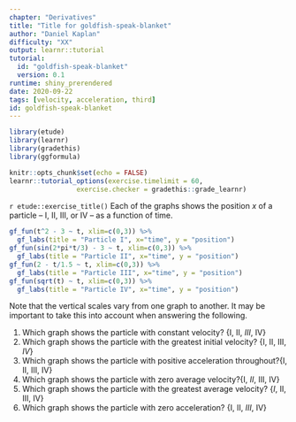 ```yaml
---
chapter: "Derivatives"
title: "Title for goldfish-speak-blanket"
author: "Daniel Kaplan"
difficulty: "XX"
output: learnr::tutorial
tutorial:
  id: "goldfish-speak-blanket"
  version: 0.1
runtime: shiny_prerendered
date: 2020-09-22 
tags: [velocity, acceleration, third]
id: goldfish-speak-blanket
---
```


```r
library(etude)
library(learnr)
library(gradethis)
library(ggformula)

knitr::opts_chunk$set(echo = FALSE)
learnr::tutorial_options(exercise.timelimit = 60, 
                 exercise.checker = gradethis::grade_learnr)
```


`r etude::exercise_title()` Each of the graphs shows the position $x$ of a particle -- I, II,  III, or IV -- as a function of time.

```r
gf_fun(t^2 - 3 ~ t, xlim=c(0,3)) %>% 
  gf_labs(title = "Particle I", x="time", y = "position")
gf_fun(sin(2*pi*t/3) - 3 ~ t, xlim=c(0,3)) %>% 
  gf_labs(title = "Particle II", x="time", y = "position")
gf_fun(2 - t/1.5 ~ t, xlim=c(0,3)) %>% 
  gf_labs(title = "Particle III", x="time", y = "position")
gf_fun(sqrt(t) ~ t, xlim=c(0,3)) %>% 
  gf_labs(title = "Particle IV", x="time", y = "position")
```

Note that the vertical scales vary from one graph to another. It may be important to take this into account when answering the following.

1. Which graph shows the particle with constant velocity? {I, II, *III*, IV}
#. Which graph shows the particle with the greatest initial velocity? {I, II, III, *IV*}
#. Which graph shows the particle with positive acceleration throughout?{I, II, III, IV}
#. Which graph shows the particle with zero average velocity?{I, *II*, III, IV}
#. Which graph shows the particle with the greatest average velocity? {*I*, II, III, IV}
#. Which graph shows the particle with zero acceleration? {I, II, *III*, IV}




